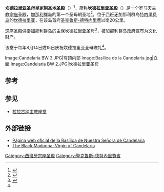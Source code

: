 {{Infobox religious building
| building_name         = 坎德拉里亚圣母皇家朝圣地圣殿
| infobox_width         = 
| image                 = Tenerife.candelaria.exterior.basilica.jpg
| image_size            = 
| caption               = 坎德拉里亚圣母圣殿
| location              = [[西班牙|西班牙]][[坎德拉里亚_(特内里费岛)|坎德拉里亚]]
| geo                   = {{coord|28|21|05|N|16|22|11|W|region:ES-CN_type:landmark_source:kolossus-dewiki|display=it}}
| religious_affiliation = [[罗马天主教|罗马天主教]]
| province              = [[天主教塞维利亚总教区|天主教塞维利亚总教区]]
| district              = [[天主教拉古纳的圣克里斯托瓦尔教区|天主教拉古纳的圣克里斯托瓦尔教区]]
| consecration_year     = 1959
| status                = [[宗座圣殿|宗座圣殿]]，皇家朝圣地
| architecture_style    = [[新古典主义|新古典主义]]
| groundbreaking        = 1949
| year_completed        = 1959
| capacity              = 5000
}}
'''坎德拉里亚圣母皇家朝圣地圣殿'''（{{lang-es|Basílica y Real Santuario Mariano de Nuestra Señora de la Candelaria}}）<ref>{{Cite web |url=http://www.laopinion.es/secciones/noticia.jsp?pRef=2009020700_25_197498__Afondo-Medio-siglo-fervor-Candelaria |title=Medio siglo de fervor en Candelaria - in Spanish |accessdate=2012-02-26 |archive-date=2012-02-17 |archive-url=https://web.archive.org/web/20120217181155/http://www.laopinion.es/secciones/noticia.jsp?pRef=2009020700_25_197498__Afondo-Medio-siglo-fervor-Candelaria |dead-url=no }}</ref>，简称'''坎德拉里亚圣殿'''（{{lang-es|Basílica de la Candelaria}}）是一个[[罗马天主教|罗马天主教]][[宗座圣殿|宗座圣殿]]，[[加那利群岛|加那利群岛]]的第一个圣母朝圣地<ref name="eldia.es">{{Cite web |url=http://www.eldia.es/2009-08-05/SUR/2-Candelaria-pide-siete-cabildos-participen-fiestas-agosto.htm |title=Artículo periodístico de El Día - in Spanish |accessdate=2012-02-26 |archive-date=2009-08-09 |archive-url=https://web.archive.org/web/20090809190430/http://www.eldia.es/2009-08-05/SUR/2-Candelaria-pide-siete-cabildos-participen-fiestas-agosto.htm |dead-url=no }}</ref>，位于[[西班牙|西班牙]]加那利群岛[[特内里费岛|特内里费岛]]的[[坎德拉里亚_(特内里费岛)|坎德拉里亚]]，在该岛首府[[圣克鲁斯-德特内里费|圣克鲁斯-德特内里费]]以南20公里。

这座圣殿供奉加那利群岛的主保坎德拉里亚圣母<ref name="mercaba.org">{{Cite web |url=http://www.mercaba.org/MEDITACION/Maria/23%20Candelaria/virgen.htm |title=Virgen de Candelaria, Patrona de Canarias - in Spanish |accessdate=2012-02-26 |archive-date=2011-05-17 |archive-url=https://web.archive.org/web/20110517161814/http://www.mercaba.org/MEDITACION/Maria/23%20Candelaria/virgen.htm |dead-url=yes }}</ref>，被加那利群岛政府宣布为文化财产。

该堂于每年8月14日或15日庆祝坎德拉里亚圣母瞻礼<ref name="mercaba.org"/>。

<gallery>
Image:Candelaria BW 3.JPG|穹顶内部
Image:Basílica de la Candelaria.jpg|立面
Image:Candelaria BW 2.JPG|坎德拉里亚圣母
</gallery>

== 参考 ==
{{reflist|2}}

== 参见 ==
* [[拉拉古纳主教座堂|拉拉古纳主教座堂]]

== 外部链接 ==
* [https://web.archive.org/web/20141222044800/https://basilicadecandelaria.wordpress.com/ Página web oficial de la Basílica de Nuestra Señora de Candelaria]
* [http://www.divainternational.ch/spip.php?article146 The Black Madonna: Virgin of Candelaria]{{Wayback|url=http://www.divainternational.ch/spip.php?article146 |date=20120212171841 }}

[[Category:西班牙宗座圣殿|Category:西班牙宗座圣殿]]
[[Category:聖克魯斯-德特內里費省|Category:聖克魯斯-德特內里費省]]